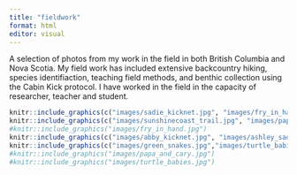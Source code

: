 ```yaml
---
title: "fieldwork"
format: html
editor: visual
---
```


A selection of photos from my work in the field in both British Columbia and Nova Scotia. My field work has included extensive backcountry hiking, species identifiaction, teaching field methods, and benthic collection using the Cabin Kick protocol. I have worked in the field in the capacity of researcher, teacher and student.  
```r
knitr::include_graphics(c("images/sadie_kicknet.jpg", "images/fry_in_hand.jpg"))
knitr::include_graphics(c("images/sunshinecoast_trail.jpg", "images/papa_and_cary.jpg"))
#knitr::include_graphics("images/fry_in_hand.jpg")
knitr::include_graphics(c("images/abby_kicknet.jpg", "images/ashley_sadie_kayak.jpg"))
knitr::include_graphics(c("images/green_snakes.jpg","images/turtle_babies.jpg"))
#knitr::include_graphics("images/papa_and_cary.jpg")
#knitr::include_graphics("images/turtle_babies.jpg")

```
